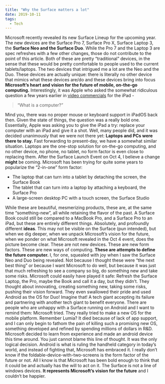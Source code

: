 ```yaml
---
title: "Why the Surface matters a lot"
date: 2019-10-11
tags:
  - Tech
---
```


Microsoft recently revealed its new Surface Lineup for the upcoming year. The new devices are the Surface Pro 7, Surface Pro X, Surface Laptop 3, the **Surface Neo and the Surface Duo**. While the Pro 7 and the Laptop 3 are spec refreshes with a few other changes, those do not contribute to the point of this article. Both of these are pretty “traditional” devices, in the sense that these would be pretty comfortable to people used to the current tablets/laptops. The two devices that intrigued me a lot are the Neo and the Duo. These devices are actually unique: there is literally no other device that mimics what these devices are/do and these devices bring into focus **Microsoft’s heart and vision for the future of mobile, on-the-go computing.**
Interestingly, it was Apple who asked the somewhat ridiculous question a few years earlier in [video commercials](https://www.youtube.com/watch?v=llZys3xg6sU) for the iPad -
> “What is a computer?”

Mind you, there was no proper mouse or keyboard support in iPadOS back then. Given the state of things, the question was a really bold one. Essentially, Apple was asking you to give the iPad a try: replace your computer with an iPad and give it a shot. Well, many people did, and it was decided unanimously that we were not there yet: **Laptops and PCs were there to stay.**
Fast forwarding to present-day, we have a somewhat similar situation. Laptops are the one-stop solution for on-the-go computing, and no other device, no phone, no tablet, no form factor is even close to replacing them. After the Surface Launch Event on Oct 4, I believe a change **might** be coming.
Microsoft has been trying for quite some years to popularize the “2-in-one” form factor:
- The laptop that can turn into a tablet by detaching the screen, the Surface Book
- The tablet that can turn into a laptop by attaching a keyboard, the Surface Pro
- A large-screen desktop PC with a touch screen, the Surface Studio

While these are beautiful, mesmerizing products, these are, at the same time “something-new”, all while retaining the flavor of the past. A Surface Book could still be compared to a MacBook Pro, and a Surface Pro to an iPad, but these are entirely different things. Absolutely, and profoundly different **ideas**. This may not be visible on the Surface (pun intended), but when we dig deeper, when we unpack Microsoft’s vision for the future, when we ponder on what Microsoft revealed in the Oct 4 event, does the picture become clear. These are not new devices. These are new form factors. These are new ways of computing. **These are attempts to define the future computer.**
I, for one, squealed with joy when I saw the Surface Neo and Duo being revealed. Not because I thought these were “the next best thing” or because I want Microsoft to do well, but because it was just that much refreshing to see a company so big, do something new and take some risks. Microsoft could easily have played it safe: Refresh the Surface Laptop, the Pro, maybe the Book and call it a day, but they didn’t. They thought about innovating, creating something new, taking some risks, pushing their vision forward. They even swallowed their pride and used Android as the OS for Duo! Imagine that! A tech giant accepting its failure and partnering with another tech giant to benefit everyone. There are people who are unhappy with a Surface running on Android and I want to remind them: Microsoft tried. They really tried to make a new OS for the mobile platform. Remember Lumia? It died because of lack of app support, and I can only begin to fathom the pain of killing such a promising new OS, something developed and refined by spending millions of dollars in R&D. Microsoft decided to learn from experience and made an android device this time around. You just cannot blame this line of thought. It was the only logical decision. Android is what is ruling the handheld category in today’s world, and instead of fighting that, Microsoft has embraced it.
I really don’t know if the foldable-device-with-two-screens is the form factor of the future or not. All I know is that Microsoft has been bold enough to think that it could be and actually has the will to act on it. The Surface is not a line of windows devices. **It represents Microsoft’s vision for the future** and I couldn’t be happier.